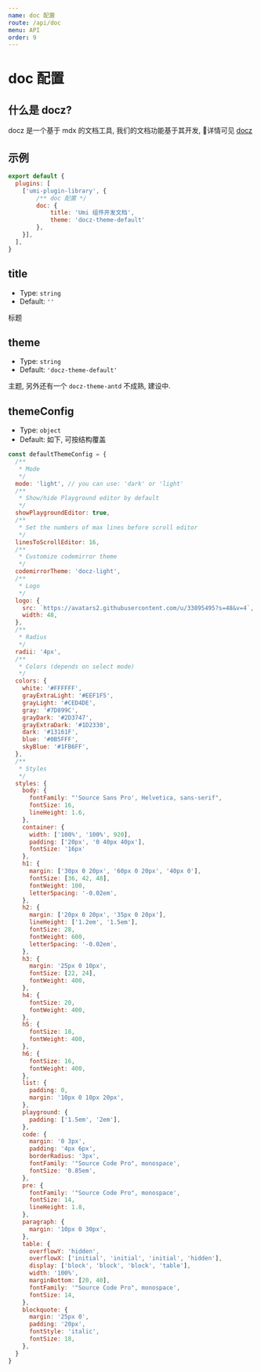 ```yaml
---
name: doc 配置
route: /api/doc
menu: API
order: 9
---
```

# doc 配置

## 什么是 docz?
docz 是一个基于 mdx 的文档工具, 我们的文档功能基于其开发, 详情可见 [docz](https://github.com/pedronauck/docz)

## 示例
```js
export default {
  plugins: [
    ['umi-plugin-library', {
        /** doc 配置 */
        doc: {
            title: 'Umi 组件开发文档',
            theme: 'docz-theme-default'
        },
    }],
  ],
}
```

## title
* Type: `string`
* Default: `''`

标题

## theme
* Type: `string`
* Default: `'docz-theme-default'`

主题, 另外还有一个 `docz-theme-antd` 不成熟, 建设中.

## themeConfig
* Type: `object`
* Default: 如下, 可按结构覆盖
```js
const defaultThemeConfig = {
  /**
   * Mode
   */
  mode: 'light', // you can use: 'dark' or 'light'
  /**
   * Show/hide Playground editor by default
   */
  showPlaygroundEditor: true,
  /**
   * Set the numbers of max lines before scroll editor
   */
  linesToScrollEditor: 16,
  /**
   * Customize codemirror theme
   */
  codemirrorTheme: 'docz-light',
  /**
   * Logo
   */
  logo: {
    src: `https://avatars2.githubusercontent.com/u/33895495?s=48&v=4`,
    width: 48,
  },
  /**
   * Radius
   */
  radii: '4px',
  /**
   * Colors (depends on select mode)
   */
  colors: {
    white: '#FFFFFF',
    grayExtraLight: '#EEF1F5',
    grayLight: '#CED4DE',
    gray: '#7D899C',
    grayDark: '#2D3747',
    grayExtraDark: '#1D2330',
    dark: '#13161F',
    blue: '#0B5FFF',
    skyBlue: '#1FB6FF',
  },
  /**
   * Styles
   */
  styles: {
    body: {
      fontFamily: "'Source Sans Pro', Helvetica, sans-serif",
      fontSize: 16,
      lineHeight: 1.6,
    },
    container: {
      width: ['100%', '100%', 920],
      padding: ['20px', '0 40px 40px'],
      fontSize: '16px'
    },
    h1: {
      margin: ['30px 0 20px', '60px 0 20px', '40px 0'],
      fontSize: [36, 42, 48],
      fontWeight: 100,
      letterSpacing: '-0.02em',
    },
    h2: {
      margin: ['20px 0 20px', '35px 0 20px'],
      lineHeight: ['1.2em', '1.5em'],
      fontSize: 28,
      fontWeight: 600,
      letterSpacing: '-0.02em',
    },
    h3: {
      margin: '25px 0 10px',
      fontSize: [22, 24],
      fontWeight: 400,
    },
    h4: {
      fontSize: 20,
      fontWeight: 400,
    },
    h5: {
      fontSize: 18,
      fontWeight: 400,
    },
    h6: {
      fontSize: 16,
      fontWeight: 400,
    },
    list: {
      padding: 0,
      margin: '10px 0 10px 20px',
    },
    playground: {
      padding: ['1.5em', '2em'],
    },
    code: {
      margin: '0 3px',
      padding: '4px 6px',
      borderRadius: '3px',
      fontFamily: '"Source Code Pro", monospace',
      fontSize: '0.85em',
    },
    pre: {
      fontFamily: '"Source Code Pro", monospace',
      fontSize: 14,
      lineHeight: 1.8,
    },
    paragraph: {
      margin: '10px 0 30px',
    },
    table: {
      overflowY: 'hidden',
      overflowX: ['initial', 'initial', 'initial', 'hidden'],
      display: ['block', 'block', 'block', 'table'],
      width: '100%',
      marginBottom: [20, 40],
      fontFamily: '"Source Code Pro", monospace',
      fontSize: 14,
    },
    blockquote: {
      margin: '25px 0',
      padding: '20px',
      fontStyle: 'italic',
      fontSize: 18,
    },
  }
}
```

